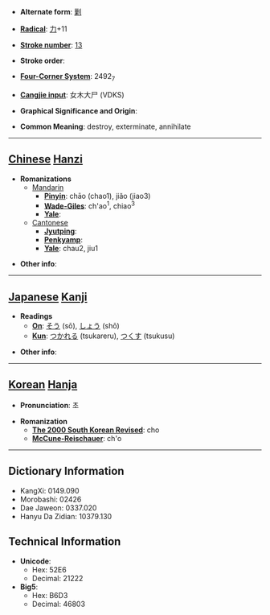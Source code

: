 * '''Alternate form''': [[剿]]

* '''[[Wiktionary:Chinese radical index| Radical]]''': [[Wiktionary:Chinese radical index 力|力]]+11

* '''[[Wiktionary:Chinese total strokes index|Stroke number]]''': [[Wiktionary:Chinese total strokes index 13|13]]

* '''Stroke order''': 

* '''[[Wiktionary:Chinese four corner index|Four-Corner System]]''': 2492<sub>7</sub>

* '''[[Wiktionary:Chinese Cangjie index|Cangjie input]]''': 女木大尸 (VDKS)

* '''Graphical Significance and Origin''': 

* '''Common Meaning''': destroy, exterminate, annihilate

----

== [[Chinese]] [[Hanzi]] ==

* '''Romanizations'''
** [[Mandarin]]
*** '''[[Pinyin]]''': chāo (chao1), jiǎo (jiao3)
*** '''[[Wade-Giles]]''': ch'ao<sup>1</sup>, chiao<sup>3</sup>
*** '''[[Yale]]''': 
**[[Cantonese]]
***'''[[Jyutping]]''':
***'''[[Penkyamp]]''': 
***'''[[Yale]]''': chau2, jiu1

* '''Other info''': 

----

== [[Japanese]] [[Kanji]] ==

* '''Readings'''
** '''[[On]]''': [[そう]] (sō), [[しょう]] (shō)
** '''[[Kun]]''': [[つかれる]] (tsukareru), [[つくす]] (tsukusu)

* '''Other info''':  

----

== [[Korean]] [[Hanja]] ==

* '''Pronunciation''': 초

* '''Romanization'''
** '''[[The 2000 South Korean Revised Romanization|The 2000 South Korean Revised]]''': cho
** '''[[McCune-Reischauer]]''': ch'o

----

== Dictionary Information ==

* KangXi: 0149.090
* Morobashi: 02426
* Dae Jaweon: 0337.020
* Hanyu Da Zidian: 10379.130

== Technical Information ==

* '''Unicode''':
** Hex: 52E6
** Decimal: 21222
* '''Big5''':
** Hex: B6D3
** Decimal: 46803